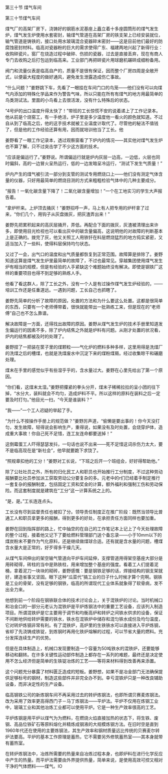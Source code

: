 

第三十节 煤气车间

第三十节煤气车间

煤气厂的高架厂房下，浇铸好的钢筋水泥基座上矗立着十多座圆筒形的煤气发生炉，煤气发生炉使用水套密封，输煤气管道在高架厂房的铁支架上已经安装就位，输气管道是铸铁的，接口处用水玻璃混合瓷器碎末密封――这是目前他们最好的防腐蚀密封材料。临高对瓷器粉的巨大的需求使得广东、福建两地兴起了新得行业：收购碎瓷片。窑厂在烧造过程中破碎、伤损的瓷器，过去是直接丢弃，现在有商人专门去收购之后打包运到临高来。工业部门再把碎瓷片用球磨机碾碎成细粉备用。

阀门和流量仪表是临高自产的，质量不是很有保证，因而整个厂房四周是全敞开式，以便最大程度的做好通风，避免发生泄露造成伤亡事故。

“什么问题？”姜野跳下车，先看了一眼挂在车间门口的鸟笼――他们没有可以向煤气内添加的特殊化学品来作为警告气味，所以只能在所有有煤气的地方用最简单的鸟类测试法。里面的小鸟看上去很活泼，没有什么特殊后的状态。

“4号炉的出口温度升得太快了！”带班的工长惊慌不安的说着递上了工作记录本。他从前是个烧窑工，有一手绝活，炉子里是多少温度他一看火的颜色就知道。不过自从到了临高之后，他的这手技术就被工业温度计取代了。尽管他的秘法不值钱了，但是他的工作经验还算有用，因而就培训他当了工长。他

姜野看了一眼工作记录本，透过观察窗看了下炉内的情况――其实他对煤气发生炉也不算了解，只不过突击学了不少这方面的技术。

“应该是偏运行了。”姜野说。所谓偏运行就是炉内灰层一边高，一边低，火层也同时偏斜，高的一边冒火呈热运行，低的一边发暗呈冷运行，“测试下发生气质量！”

炉内产生的煤气被引流一部分到支管的测试专用燃烧口上――他们没有测定气体含量的仪器，只好用最简单的燃烧目测的方式来粗粗检验气体中的几种主要成分。

“报告！一氧化碳含量下降了！二氧化碳含量增加！”一个在工地实习的学生大声报告着。

“拿炉杆来。上炉顶去捅灰！”姜野招呼一声，马上有人把专用的炉杆拿了过来，“你们几个，用钩子从灰盘拨灰，把灰渣弄出来！”

姜野先把累积起来的高灰层捅开，弄低。再配合下面的拨灰，灰渣被清理出来许多，即使用目光检视也可以看出灰中的碳含量偏高，这说明他的对故障的判断基本上是正确的。拨完了灰，他又关照工人用铁钎在料层燃烧猛烈的地方捣实紧密，又适当加入了一些料，使得料层保持均匀状态。

又过了一会，出气口的温度和出气质量都恢复到正常范围。故障算是排除了。姜野知道这算是煤气发生炉里最简单的故障了，不过也最常见。穿越集团使用煤气发生炉有相当的规模，但是有经验的人手紧缺这个难题始终没有解决。即使是钢铁厂这样的重要项目也得不到足够的熟练人手。

他看了看这群人，除了工长之外，没有一个人是有过操作煤气发生炉经验的，――培训工作还是任重道远。一遇到问题，工长自己也抓瞎了。

姜野先简单的分析了故障的原因，处置的方法和为什么要这么处置。这都是很简单的东西，只要有一个老师傅带着，很快就能带出一批熟练工来，但是现在的“老师傅”自己也不怎么靠谱。

解决故障是一方面，还得找出故障的原因。姜野从煤气发生炉的技术手册里知道发生偏运行的因素不多，除了炉内结焦之外就是炉料有问题。从刚才处置的状况看，炉内的结焦都被及时的处理了。

姜野捏了一把装在筐子里的煤颗粒――气化炉的燃料多种多样，这里用得是洗煤厂的洗煤之后的槽煤，也就是洗煤废水中沉淀下来的煤粉煤屑。经过收集晾干和碾磨处理。

煤末在手里的感觉似乎有些湿乎乎的，含水量过大。姜野在心里先给出了第一个原因。

“你们看，这煤末太湿。”姜野把攥紧的拳头分开，煤末子稀稀拉拉的呈小团的往下掉，“水分大，装料就会不均匀，造成炉料不平。所以这样的原料在装料之后一定要及时打匀。”他目光一扫，“今天是谁装料？”

“我――”一个工人迟疑的举起了手。

“为什么不按操作手册上的规范做？”姜野厉声道，“偷懒是要出事的！你今天没打匀，发生故障，轻得说会影响生产，重得说，如果没有及时处置，会烧穿炉体，造成重大事故！你自己死不足惜，连工友连命都要送掉！”

这倒霉蛋工人吓得瑟瑟发抖，一句话也说不出来――死不足惜这词杀伤力太大，要不是临高现在是“新社会”，他早就要跪下求饶了。

“照规章扣他的工分！”姜野对工长说，“下班之后开一个班组会，好好得帮助他。”

除了公社社员之外，所有的归化民工人和职员也开始推行工分制度，不过这种劳动报酬要比社员参加派工获取劳动公分要复杂的多。元老中的r们已经着手制定推行一套复杂的报酬制度，包括固定工资和奖金的计算，额外福利和强制工伤和劳动保险。而这套制度就是建筑在“工分”这一计算系统之上的。

“是，是。”工长连连点头。

工长没有尽到监督责任也被扣了分。领导责任制度正在推广阶段：既然当领导比普通工人和职员拿更多的报酬，得到更多的好处，在承担责任方面同样也要加重。

姜野在回到指挥部的路上，忙中抽空的在自己的工作笔记本上记上了今天处理故障的整个过程，接着他又记下了要给燃料管理部门送个备忘录――小于10mm以下的煤炭粉末不要作为气化原料，还是继续做煤球合适。还有就是含水量的问题，槽煤含水量大是正常的，好歹得多干燥几天。

从煤气车间伸出的架空输气管道向平炉车间延伸，支撑管道用得架空基座大部分是用砖砌得，砖柱的当中是熟铁柱，用来增加整个基座的强度。看着工人们提着泥桶，拿着泥刀一块块的砌砖，姜野感慨：要是钢铁足够的话，焊接结构的钢支架就好，建造省事又坚固。眼下这种“瓜菜代”搞工业的日子什么时候才算个完啊。钢铁是工业的骨架，没有足够的钢铁，临高的所谓现代工业体系就象得了软骨病，发不出全力来。

他想到前一个阶段在钢铁联合体的技术讨论会上，关于混铁炉的讨论。当时机械口和冶金口的一部分元老认为混铁炉是平炉炼钢法中的重要工艺设备，应该列入制造项目。所谓混铁炉是它主要用于调节和均衡高炉和转炉之间铁水供求的设备，保证不间断地供给转炉需要的铁水，铁水在混铁炉中储存和混匀铁水成份及均匀温度，它对转炉炼钢非常有利。有了混铁炉，高炉里的生铁铁水可以直接进入平炉炼钢，省却了先浇铸成铁锭，到炼钢时再用化铁炉熔解的过程，可以节省大量的燃料。充分发挥连续生产的优势。

但是在具体制造上，机械口发现要制造一个容量为50吨铁水的混铁炉，还要能够移动和翻转。在许多关键性运动部件制造上都存在一系列的难题，最终还是决定使用不怎么经济但是简单的生铁锭冶炼的工艺――等将来材料得到改善再来添置。

这个问题充分暴露了材料匮乏造成的短板。姜野想，如果不是冶金部门无法确保提供足够标号的钢材，制造这些部件并非完全办不到。幸亏混铁炉只是一种改良辅助设备，而非决定性的生产设备。

临高钢铁公司的新炼钢车间不再采用过去的转炉炼钢法，也即所谓贝赛麦炼钢法。改为采用了效率更高得西门子－马丁炼钢法――平炉法。平炉不仅用在炼钢工业中，玻璃工业和其他冶炼工业都可以使用平炉。它是一种生产效率很高的工艺。

平炉炼钢是用平炉以煤气为为燃料，在燃烧火焰直接加热的状态下，将生铁、废钢、高品位铁矿石等原料熔化并精炼成钢液的大规模炼钢方法。在旧时空是直到1960年代还在使用的主要炼钢法，其生产效率和钢材质量远比传统的贝赛麦尔转炉法要高。平炉的基本工作原理是蓄热，它不需要另外修筑蓄热室――其本身就带有蓄热室。

在转炉炼钢法中，冶炼所需要的热量来自冶炼过程本身，也即炉料在进行化学反应中产生的热量。而平炉法需要由外界提供热量，简单来说，是使用高效可控又相对干净的气体燃料――煤气。IO


